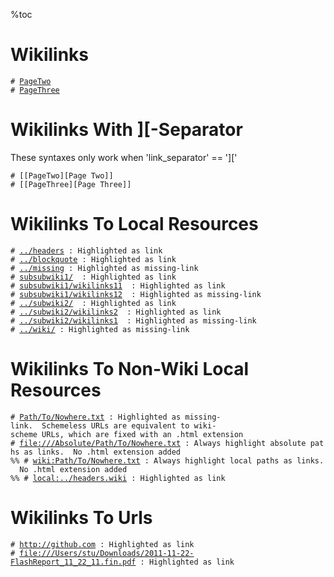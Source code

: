 %toc
= Wikilinks =

 # [[PageTwo]] 
 # [[PageThree]] 

= Wikilinks With ][-Separator =

These syntaxes only work when 'link_separator' == ']['

 # [[PageTwo][Page Two]]
 # [[PageThree][Page Three]] 

= Wikilinks To Local Resources =

 # [[../headers]] : Highlighted as link
 # [[../blockquote]] : Highlighted as link
 # [[../missing]] : Highlighted as missing-link
 # [[subsubwiki1/]]  : Highlighted as link
 # [[subsubwiki1/wikilinks11]]  : Highlighted as link
 # [[subsubwiki1/wikilinks12]]  : Highlighted as missing-link
 # [[../subwiki2/]]  : Highlighted as link
 # [[../subwiki2/wikilinks2]]  : Highlighted as link
 # [[../subwiki2/wikilinks1]]  : Highlighted as missing-link
 # [[../wiki/]] : Highlighted as missing-link

= Wikilinks To Non-Wiki Local Resources =

 # [[Path/To/Nowhere.txt]] : Highlighted as missing-link.  Schemeless URLs are equivalent to wiki-scheme URLs, which are fixed with an .html extension
 # [[file:///Absolute/Path/To/Nowhere.txt]] : Always highlight absolute paths as links.  No .html extension added
 %% # [[wiki:Path/To/Nowhere.txt]] : Always highlight local paths as links.  No .html extension added
 %% # [[local:../headers.wiki]] : Highlighted as link

= Wikilinks To Urls =

 # [[http://github.com]] : Highlighted as link
 # [[file:///Users/stu/Downloads/2011-11-22-FlashReport_11_22_11.fin.pdf]] : Highlighted as link



